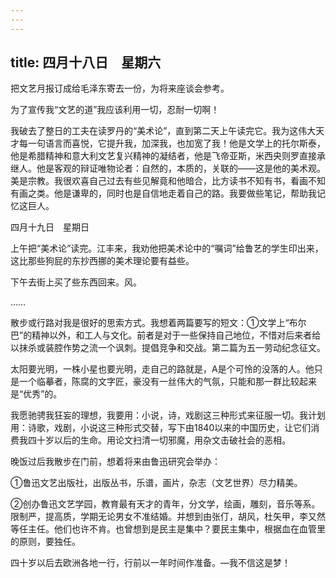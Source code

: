 ```yaml
---
---
---
```

title: 四月十八日　星期六
---




把文艺月报订成给毛泽东寄去一份，为将来座谈会参考。

为了宣传我“文艺的道”我应该利用一切，忍耐一切啊！

我破去了整日的工夫在读罗丹的“美术论”，直到第二天上午读完它。我为这伟大天才每一句语言而喜悦，它提升我，加深我，也加宽了我！他是文学上的托尔斯泰，他是希腊精神和意大利文艺复兴精神的凝结者，他是飞帝亚斯，米西央则罗直接承继人。他是客观的辩证唯物论者：自然的，本质的，关联的——这是他的美术观。美是宗教。我很欢喜自己过去有些见解竟和他暗合，比方读书不知有书，看画不知有画之类。他是谦卑的，同时也是自信地走着自己的路。我要做些笔记，帮助我记忆这巨人。





四月十九日　星期日


上午把“美术论”读完。江丰来，我劝他把美术论中的“嘱词”给鲁艺的学生印出来，这比那些狗屁的东抄西挪的美术理论要有益些。

下午去街上买了些东西回来。风。

……

散步或行路对我是很好的思索方式。我想着两篇要写的短文：①文学上“布尔巴”的精神以外，和工人与文化。前者是对于一些保持自己地位，不惜对后来者给以抹杀或装腔作势之流一个讽刺。提倡竞争和交战。第二篇为五一劳动纪念征文。

太阳要光明，一株小星也要光明，走自己的路就是，A是个可怜的没落的人。他只是一个临摹者，陈腐的文字匠，豪没有一丝伟大的气氛，只能和那一群比较起来是“优秀”的。

我愿驰骋我狂妄的理想，我要用：小说，诗，戏剧这三种形式来征服一切。我计划用：诗歌，戏剧，小说这三种形式交替，写下由1840以来的中国历史，让它们消费我四十岁以后的生命。用论文扫清一切邪魔，用杂文击破社会的恶相。

晚饭过后我散步在门前，想着将来由鲁迅研究会举办：

①鲁迅文艺出版社，出版丛书，乐谱，画片，杂志（文艺世界）尽力精美。

②创办鲁迅文艺学园，教育最有天才的青年，分文学，绘画，雕刻，音乐等系。限制严，提高质，学期无论男女不准结婚。并想到由张仃，胡风，杜矢甲，李又然等任主任。他们也许不肯。也曾想到是民主是集中？要民主集中，根据血在血管里的原则，要独任。

四十岁以后去欧洲各地一行，行前以一年时间作准备。―我不信这是梦！